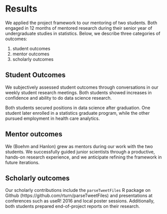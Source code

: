 # Results

We applied the project framework to our mentoring of two students. 
Both engaged in 12 months of mentored research during their senior year of 
undergraduate studies in statistics. Below, we describe three categories of outcomes:

1. student outcomes
1. mentor outcomes
1. scholarly outcomes



## Student Outcomes

We subjectively assessed student outcomes through conversations in our weekly 
student research meetings. Both students showed increases in confidence and ability to do 
data science research. 

Both students secured positions in data science after graduation. 
One student later enrolled in a statistics graduate program, 
while the other pursued employment in health care analytics. 

## Mentor outcomes

We (Boehm and Hanlon) grew as mentors during our work with the two students. We successfully
guided junior scientists through a productive, hands-on research experience, and we anticipate
refining the framework in future iterations.

## Scholarly outcomes

Our scholarly contributions include the `parseTweetFiles` R package on Github
(https://github.com/rturn/parseTweetFiles) and presentations at conferences such as useR! 2016 
and local poster sessions. Additionally, both students prepared end-of-project reports on 
their research.


